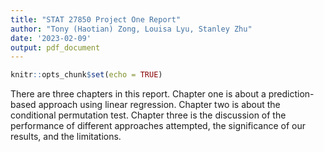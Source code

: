 ```yaml
---
title: "STAT 27850 Project One Report"
author: "Tony (Haotian) Zong, Louisa Lyu, Stanley Zhu"
date: '2023-02-09'
output: pdf_document
---
```


```r
knitr::opts_chunk$set(echo = TRUE)
```

There are three chapters in this report. Chapter one is about a prediction-based approach using linear regression. Chapter two is about the conditional permutation test. Chapter three is the discussion of the performance of different approaches attempted, the significance of our results, and the limitations.